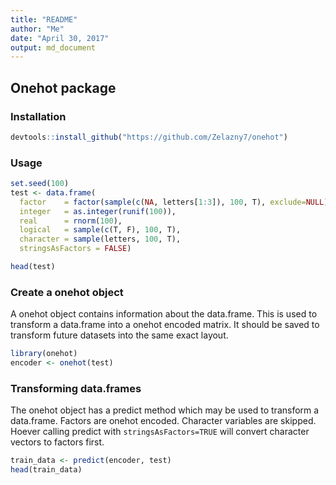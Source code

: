 ```yaml
---
title: "README"
author: "Me"
date: "April 30, 2017"
output: md_document
---
```


## Onehot package

### Installation

```r
devtools::install_github("https://github.com/Zelazny7/onehot")
```

### Usage

```r
set.seed(100)
test <- data.frame(
  factor    = factor(sample(c(NA, letters[1:3]), 100, T), exclude=NULL),
  integer   = as.integer(runif(100)),
  real      = rnorm(100),
  logical   = sample(c(T, F), 100, T),
  character = sample(letters, 100, T),
  stringsAsFactors = FALSE)

head(test)
```

### Create a onehot object

A onehot object contains information about the data.frame. This is used to 
transform a data.frame into a onehot encoded matrix. It should be saved to
transform future datasets into the same exact layout.

```r
library(onehot)
encoder <- onehot(test)
```

### Transforming data.frames

The onehot object has a predict method which may be used to transform a
data.frame. Factors are onehot encoded. Character variables are skipped.
Hoever calling predict with `stringsAsFactors=TRUE` will convert character
vectors to factors first.

```r
train_data <- predict(encoder, test)
head(train_data)
```
